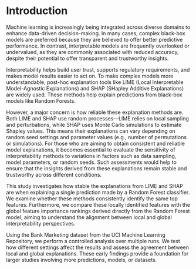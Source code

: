 # Introduction

Machine learning is increasingly being integrated across diverse domains to enhance data-driven decision-making. In many cases, complex black-box models are preferred because they are believed to offer better predictive performance. In contrast, interpretable models are frequently overlooked or undervalued, as they are commonly associated with reduced accuracy, despite their potential to offer transparent and trustworthy insights.

Interpretability helps build user trust, supports regulatory requirements, and makes model results easier to act on. To make complex models more understandable, post-hoc explanation tools like LIME (Local Interpretable Model-Agnostic Explanations) and SHAP (SHapley Additive Explanations) are widely used. These methods help explain predictions from black-box models like Random Forests.

However, a major concern is how reliable these explanation methods are. Both LIME and SHAP use random processes—LIME relies on local sampling and perturbations, while SHAP uses Monte Carlo simulations to estimate Shapley values. This means their explanations can vary depending on random seed settings and parameter values (e.g., number of permutations or simulations). For those who are aiming to obtain consistent and reliable model explanations, it becomes essential to evaluate the sensitivity of interpretability methods to variations in factors such as data sampling, model parameters, or random seeds. Such assessments would help to ensure that the insights derived from these explanations remain stable and trustworthy across different conditions.

This study investigates how stable the explanations from LIME and SHAP are when explaining a single prediction made by a Random Forest classifier. We examine whether these methods consistently identify the same top features. Furthermore, we compare these locally identified features with the global feature importance rankings derived directly from the Random Forest model, aiming to understand the alignment between local and global interpretability perspectives.

Using the Bank Marketing dataset from the UCI Machine Learning Repository, we perform a controlled analysis over multiple runs. We test how different settings affect the results and assess the agreement between local and global explanations. These early findings provide a foundation for larger studies involving more predictions, models, or datasets.
